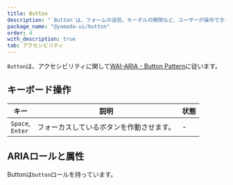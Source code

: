 ```yaml
---
title: Button
description: "`Button`は、フォームの送信、モーダルの開閉など、ユーザーが操作できるインタラクティブなコンポーネントです。"
package_name: "@yamada-ui/button"
order: 4
with_description: true
tab: アクセシビリティ
---
```


`Button`は、アクセシビリティに関して[WAI-ARIA - Button Pattern](https://www.w3.org/WAI/ARIA/apg/patterns/button/)に従います。

## キーボード操作

| キー                   | 説明                                     | 状態 |
| ---------------------- | ---------------------------------------- | ---- |
| `Space`, <br/> `Enter` | フォーカスしているボタンを作動させます。 | -    |

## ARIAロールと属性

Buttonは`button`ロールを持っています。
